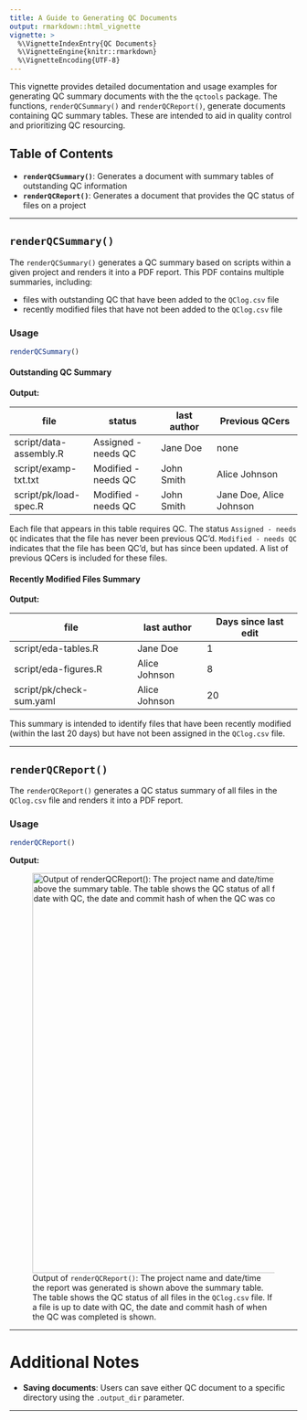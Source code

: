 ```yaml
---
title: A Guide to Generating QC Documents
output: rmarkdown::html_vignette
vignette: >
  %\VignetteIndexEntry{QC Documents}
  %\VignetteEngine{knitr::rmarkdown}
  %\VignetteEncoding{UTF-8}
---
```


This vignette provides detailed documentation and usage examples for generating QC summary documents with the the `qctools` package. The functions, `renderQCSummary()` and `renderQCReport()`, generate documents containing QC summary tables. These are intended to aid in quality control and prioritizing QC resourcing.

## Table of Contents

-   **`renderQCSummary()`**: Generates a document with summary tables of outstanding QC information
-   **`renderQCReport()`**: Generates a document that provides the QC status of files on a project

---

## `renderQCSummary()`

The `renderQCSummary()` generates a QC summary based on scripts within a given project and renders it into a PDF report. This
PDF contains multiple summaries, including:

- files with outstanding QC that have been added to the `QClog.csv` file
- recently modified files that have not been added to the `QClog.csv` file

### Usage

```r
renderQCSummary()
```

#### Outstanding QC Summary

**Output:**

| file                   | status              | last author     | Previous QCers           |
|------------------------|---------------------|-----------------|--------------------------|
| script/data-assembly.R | Assigned - needs QC | Jane Doe        | none                     |
| script/examp-txt.txt   | Modified - needs QC | John Smith      | Alice Johnson            |
| script/pk/load-spec.R  | Modified - needs QC | John Smith      | Jane Doe, Alice Johnson  |

Each file that appears in this table requires QC. The status `Assigned - needs QC` indicates that the file has never been
previous QC'd. `Modified - needs QC` indicates that the file has been QC'd, but has since been updated. A list of previous
QCers is included for these files.

#### Recently Modified Files Summary

**Output:**

| file                     | last author   | Days since last edit     |
|--------------------------|---------------|--------------------------|
| script/eda-tables.R      | Jane Doe      | 1                        |
| script/eda-figures.R     | Alice Johnson | 8                        |
| script/pk/check-sum.yaml | Alice Johnson | 20                       |

This summary is intended to identify files that have been recently modified (within the last 20 days) but have not been assigned in the `QClog.csv` file.

---

## `renderQCReport()`

The `renderQCReport()` generates a QC status summary of all files in the `QClog.csv` file and renders it into a PDF report.

### Usage

```r
renderQCReport()
```

**Output:**

![Output of `renderQCReport()`: The project name and date/time the report was generated is shown above the summary table. The table shows the QC status of all files in the `QClog.csv` file. If a file is up to date with QC, the date and commit hash of when the QC was completed is shown.](figures/qc-report.png){width=700}

---

# Additional Notes

- **Saving documents**: Users can save either QC document to a specific directory using the `.output_dir` parameter.

---
